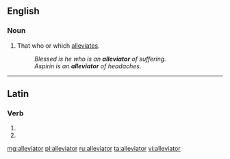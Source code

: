 ==English==

===Noun===
{{en-noun}}

# That who or which [[alleviate]]s.
#: ''Blessed is he who is an '''alleviator''' of suffering.''
#: ''Aspirin is an '''alleviator''' of headaches.''

----

==Latin==

===Verb===
{{la-verb-form|alleviātor}}

# {{conjugation of|alleviō||2|s|fut|pass|imp|lang=la}}
# {{conjugation of|alleviō||3|s|fut|pass|imp|lang=la}}

[[mg:alleviator]]
[[pl:alleviator]]
[[ru:alleviator]]
[[ta:alleviator]]
[[vi:alleviator]]